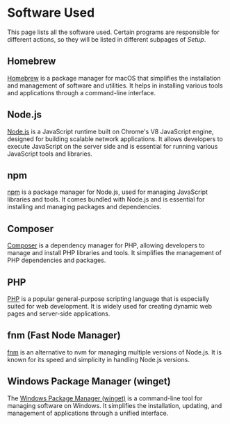 
# Software Used

This page lists all the software used. Certain programs are responsible for different actions, so they will be listed in different subpages of *Setup*.

## <i class="devicon-homebrew-plain colored"></i> Homebrew
[Homebrew](https://brew.sh) is a package manager for macOS that simplifies the installation and management of software and utilities. It helps in installing various tools and applications through a command-line interface.

## <i class="devicon-nodejs-plain colored"></i> Node.js
[Node.js](https://nodejs.org) is a JavaScript runtime built on Chrome's V8 JavaScript engine, designed for building scalable network applications. It allows developers to execute JavaScript on the server side and is essential for running various JavaScript tools and libraries.

## <i class="devicon-npm-original-wordmark colored"></i> npm
[npm](https://www.npmjs.com) is a package manager for Node.js, used for managing JavaScript libraries and tools. It comes bundled with Node.js and is essential for installing and managing packages and dependencies.

## <i class="devicon-composer-plain "></i> Composer
[Composer](https://getcomposer.org) is a dependency manager for PHP, allowing developers to manage and install PHP libraries and tools. It simplifies the management of PHP dependencies and packages.

## <i class="devicon-php-plain colored"></i> PHP
[PHP](https://www.php.net) is a popular general-purpose scripting language that is especially suited for web development. It is widely used for creating dynamic web pages and server-side applications.

## <i class="devicon-fnm-plain colored"></i> fnm (Fast Node Manager)
[fnm](https://github.com/Schniz/fnm) is an alternative to nvm for managing multiple versions of Node.js. It is known for its speed and simplicity in handling Node.js versions.

## <i class="devicon-windows11-original colored"></i> Windows Package Manager (winget)
The [Windows Package Manager (winget)](https://docs.microsoft.com/en-us/windows/package-manager/) is a command-line tool for managing software on Windows. It simplifies the installation, updating, and management of applications through a unified interface.
